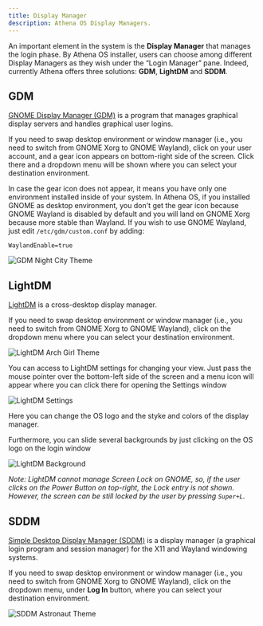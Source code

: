 ```yaml
---
title: Display Manager
description: Athena OS Display Managers.
---
```


An important element in the system is the **Display Manager** that manages the login phase. By Athena OS installer, users can choose among different Display Managers as they wish under the “Login Manager” pane. Indeed, currently Athena offers three solutions: **GDM**, **LightDM** and **SDDM**.

## GDM

[GNOME Display Manager (GDM)](https://wiki.archlinux.org/title/GDM) is a program that manages graphical display servers and handles graphical user logins.

If you need to swap desktop environment or window manager (i.e., you need to switch from GNOME Xorg to GNOME Wayland), click on your user account, and a gear icon appears on bottom-right side of the screen. Click there and a dropdown menu will be shown where you can select your destination environment.

In case the gear icon does not appear, it means you have only one environment installed inside of your system. In Athena OS, if you installed GNOME as desktop environment, you don't get the gear icon because GNOME Wayland is disabled by default and you will land on GNOME Xorg because more stable than Wayland. If you wish to use GNOME Wayland, just edit `/etc/gdm/custom.conf` by adding:
```
WaylandEnable=true
```

![GDM Night City Theme](@assets/gdm-nightcity.png)

## LightDM

[LightDM](https://wiki.archlinux.org/title/LightDM) is a cross-desktop display manager.

If you need to swap desktop environment or window manager (i.e., you need to switch from GNOME Xorg to GNOME Wayland), click on the dropdown menu where you can select your destination environment.

![LightDM Arch Girl Theme](@assets/lightdm-penguin.png)

You can access to LightDM settings for changing your view. Just pass the mouse pointer over the bottom-left side of the screen and a menu icon will appear where you can click there for opening the Settings window

![LightDM Settings](@assets/lightdm-penguin-settings.png)

Here you can change the OS logo and the styke and colors of the display manager.

Furthermore, you can slide several backgrounds by just clicking on the OS logo on the login window

![LightDM Background](@assets/lightdm-penguin-background.png)

*Note: LightDM cannot manage Screen Lock on GNOME, so, if the user clicks on the Power Button on top-right, the Lock entry is not shown. However, the screen can be still locked by the user by pressing `Super+L`.*

## SDDM

[Simple Desktop Display Manager (SDDM)](https://wiki.archlinux.org/title/SDDM) is a display manager (a graphical login program and session manager) for the X11 and Wayland windowing systems.

If you need to swap desktop environment or window manager (i.e., you need to switch from GNOME Xorg to GNOME Wayland), click on the dropdown menu, under **Log In** button, where you can select your destination environment.

![SDDM Astronaut Theme](@assets/sddm-astronaut.png)